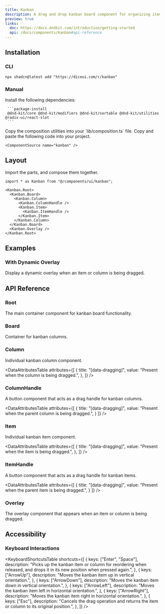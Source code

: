 ```yaml
---
title: Kanban
description: A drag and drop kanban board component for organizing items into columns.
preview: true
links:
  doc: https://docs.dndkit.com/introduction/getting-started
  api: /docs/components/kanban#api-reference
---
```


<ComponentTabs name="kanban-demo" fullPreview />

## Installation

### CLI

```package-install
npx shadcn@latest add "https://diceui.com/r/kanban"
```

### Manual

<Steps>
  <Step>
     Install the following dependencies:

     ```package-install
     @dnd-kit/core @dnd-kit/modifiers @dnd-kit/sortable @dnd-kit/utilities @radix-ui/react-slot
     ```
  </Step>
  <Step>
  Copy the composition utilities into your `lib/composition.ts` file.

  <ComponentSource src="./lib/composition.ts" />

  </Step>
  <Step>
    Copy and paste the following code into your project.

    <ComponentSource name="kanban" />
  </Step>
</Steps>

## Layout

Import the parts, and compose them together.

```tsx
import * as Kanban from "@/components/ui/kanban";

<Kanban.Root>
  <Kanban.Board>
    <Kanban.Column>
      <Kanban.ColumnHandle />
      <Kanban.Item>
        <Kanban.ItemHandle />
      </Kanban.Item>
    </Kanban.Column>
  </Kanban.Board>
  <Kanban.Overlay />
</Kanban.Root>
```

## Examples

### With Dynamic Overlay

Display a dynamic overlay when an item or column is being dragged.

<ComponentTabs name="kanban-dynamic-overlay-demo" fullPreview />

## API Reference

### Root

The main container component for kanban board functionality.

<AutoTypeTable
  path="./types/docs/kanban.ts"
  name="RootProps"
/>

### Board

Container for kanban columns.

<AutoTypeTable
  path="./types/docs/kanban.ts"
  name="BoardProps"
/>

### Column

Individual kanban column component.

<AutoTypeTable
  path="./types/docs/kanban.ts"
  name="ColumnProps"
/>

<DataAttributesTable
  attributes={[
    {
      title: "[data-dragging]",
      value: "Present when the column is being dragged.",
    },
  ]}
/>

### ColumnHandle

A button component that acts as a drag handle for kanban columns.

<AutoTypeTable
  path="./types/docs/kanban.ts"
  name="ColumnHandleProps"
/>

<DataAttributesTable
  attributes={[
    {
      title: "[data-dragging]",
      value: "Present when the parent column is being dragged.",
    }
  ]}
/>

### Item

Individual kanban item component.

<AutoTypeTable
  path="./types/docs/kanban.ts"
  name="ItemProps"
/>

<DataAttributesTable
  attributes={[
    {
      title: "[data-dragging]",
      value: "Present when the item is being dragged.",
    },
  ]}
/>

### ItemHandle

A button component that acts as a drag handle for kanban items.

<AutoTypeTable
  path="./types/docs/kanban.ts"
  name="ItemHandleProps"
/>

<DataAttributesTable
  attributes={[
    {
      title: "[data-dragging]",
      value: "Present when the parent item is being dragged.",
    }
  ]}
/>

### Overlay

The overlay component that appears when an item or column is being dragged.

<AutoTypeTable
  path="./types/docs/kanban.ts"
  name="OverlayProps"
/>

## Accessibility

### Keyboard Interactions

<KeyboardShortcutsTable
  shortcuts={[
    {
      keys: ["Enter", "Space"],
      description: "Picks up the kanban item or column for reordering when released, and drops it in its new position when pressed again.",
    },
    {
      keys: ["ArrowUp"],
      description: "Moves the kanban item up in vertical orientation.",
    },
    {
      keys: ["ArrowDown"],
      description: "Moves the kanban item down in vertical orientation.",
    },
    {
      keys: ["ArrowLeft"],
      description: "Moves the kanban item left in horizontal orientation.",
    },
    {
      keys: ["ArrowRight"],
      description: "Moves the kanban item right in horizontal orientation.",
    },
    {
      keys: ["Esc"],
      description: "Cancels the drag operation and returns the item or column to its original position.",
    },
  ]}
/> 